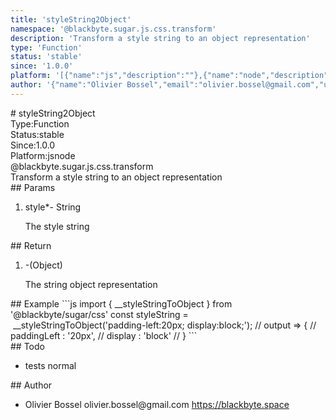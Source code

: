 ```yaml
---
title: 'styleString2Object'
namespace: '@blackbyte.sugar.js.css.transform'
description: 'Transform a style string to an object representation'
type: 'Function'
status: 'stable'
since: '1.0.0'
platform: '[{"name":"js","description":""},{"name":"node","description":""}]'
author: '{"name":"Olivier Bossel","email":"olivier.bossel@gmail.com","url":"https://blackbyte.space"}'
---
```


<div class="docmap-mdx">
# styleString2Object
<div class="_metas">
<div class="_type"><span class="_type-label">Type:</span><span class="_type-value">Function</span></div>
<div class="_status"><span class="_status-label">Status:</span><span class="_status-value -stable">stable</span></div>
<div class="_since"><span class="_since-label">Since:</span><span class="_since-value">1.0.0</span></div>
<div class="_platform"><span class="_platform-label">Platform:</span><span class="_platform-value -js">js</span><span class="_platform-value -node">node</span></div>
</div>
<div class="_namespace">@blackbyte.sugar.js.css.transform</div>
<div class="_description typo-lead typo-format">
Transform a style string to an object representation
</div>
<div class="_params">
## Params
<ol class="_list">
<li class="_item">
<span class="_name">style<span class="_required">*</span></span><span class="_default">-</span> <span class="_type">String</span>
<p class="_description">The style string</p>
</li>
</ol>
</div>
<div class="_return">
## Return
<ol class="_list">
<li class="_item">
<span class="_default">-</span><span class="_type">&lpar;Object&rpar;</span>
<p class="_description">The string object representation</p>
</li>
</ol>
</div>
<div class="_examples">
## Example
```js
import { __styleStringToObject } from '@blackbyte/sugar/css'
const styleString =  __styleStringToObject('padding-left:20px; display:block;');
// output => {
//		paddingLeft : '20px',
// 		display : 'block'
// }
```
</div>
<div class="_todo">
## Todo
<ul class="_list">
<li class="_item">
<span class="_description">tests</span>
<span class="_priority -normal">normal</span>
</li>
</ul>
</div>
<div class="_author">
## Author
<ul class="_list">
<li class="_item">
<span class="_name">Olivier Bossel</span>
<span class="_email">olivier.bossel@gmail.com</span>
<a href="https://blackbyte.space" target="_blank" class="_url">https://blackbyte.space</a>
</li>
</ul>
</div>
</div>
